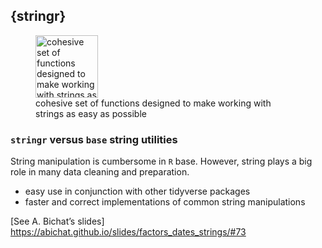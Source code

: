 ## {stringr}

![cohesive set of functions designed to make working with strings as easy as possible](../Rmd_files/tidyverse/figs/hex-stringr.png){width="100px"}

### `stringr` versus `base` string utilities

 String manipulation is cumbersome in `R` base. However, string plays a big role in many data cleaning and preparation.
 
- easy use in conjunction with other tidyverse packages
- faster and correct implementations of common string manipulations

[See A. Bichat's slides] [https://abichat.github.io/slides/factors_dates_strings/#73](https://abichat.github.io/slides/factors_dates_strings/#73)
